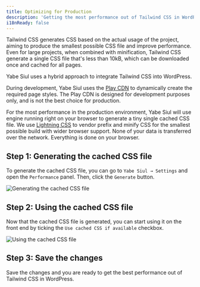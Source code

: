 ```yaml
---
title: Optimizing for Production
description: 'Getting the most performance out of Tailwind CSS in WordPress'
i18nReady: false
---
```


Tailwind CSS generates CSS based on the actual usage of the project, aiming to produce the smallest possible CSS file and improve performance. Even for large projects, when combined with minification, Tailwind CSS generate a single CSS file that's less than 10kB, which can be downloaded once and cached for all pages.

Yabe Siul uses a hybrid approach to integrate Tailwind CSS into WordPress.

During development, Yabe Siul uses the [Play CDN](https://tailwindcss.com/docs/installation/play-cdn) to dynamically create the required page styles. The Play CDN is designed for development purposes only, and is not the best choice for production.

For the most performance in the production environment, Yabe Siul will use engine running right on your browser to generate a tiny single cached CSS file. We use [Lightning CSS](https://lightningcss.dev/) to vendor prefix and minify CSS for the smallest possible build with wider browser support. None of your data is transferred over the network. Everything is done on your browser.

## Step 1: Generating the cached CSS file

To generate the cached CSS file, you can go to `Yabe Siul → Settings` and open the `Performance` panel. Then, click the `Generate` button.

![Generating the cached CSS file](../../../../assets/images/guides/common/production/0.png)

## Step 2: Using the cached CSS file

Now that the cached CSS file is generated, you can start using it on the front end by ticking the `Use cached CSS if available` checkbox.

![Using the cached CSS file](../../../../assets/images/guides/common/production/1.png)

## Step 3: Save the changes
Save the changes and you are ready to get the best performance out of Tailwind CSS in WordPress.